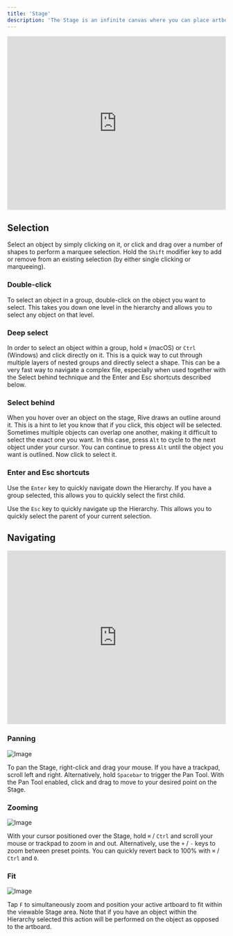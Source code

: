 ```yaml
---
title: 'Stage'
description: 'The Stage is an infinite canvas where you can place artboards containing all your graphics.'
---
```


<iframe width="100%" height="400" src="https://www.youtube.com/embed/IgaysOQ0KFo?si=xC3jdQ7ugRnQtLyz" title="YouTube video player" frameborder="0" allow="accelerometer; autoplay; clipboard-write; encrypted-media; gyroscope; picture-in-picture; web-share" referrerpolicy="strict-origin-when-cross-origin" allowfullscreen></iframe>

## Selection

Select an object by simply clicking on it, or click and drag over a number of shapes to perform a marquee selection. Hold the `Shift` modifier key to add or remove from an existing selection (by either single clicking or marqueeing).

### Double-click

To select an object in a group, double-click on the object you want to select. This takes you down one level in the hierarchy and allows you to select any object on that level.

### Deep select

In order to select an object within a group, hold `⌘` (macOS) or `Ctrl` (Windows) and click directly on it. This is a quick way to cut through multiple layers of nested groups and directly select a shape. This can be a very fast way to navigate a complex file, especially when used together with the Select behind technique and the Enter and Esc shortcuts described below.

### Select behind

When you hover over an object on the stage, Rive draws an outline around it. This is a hint to let you know that if you click, this object will be selected. Sometimes multiple objects can overlap one another, making it difficult to select the exact one you want. In this case, press `Alt` to cycle to the next object under your cursor. You can continue to press `Alt` until the object you want is outlined. Now click to select it.

### Enter and Esc shortcuts

Use the `Enter` key to quickly navigate down the Hierarchy. If you have a group selected, this allows you to quickly select the first child.

Use the `Esc` key to quickly navigate up the Hierarchy. This allows you to quickly select the parent of your current selection.

## Navigating

<iframe width="100%" height="400" src="https://www.youtube.com/embed/osp_et6q7o8?si=seHh5NNL1lZAnUE-" title="YouTube video player" frameborder="0" allow="accelerometer; autoplay; clipboard-write; encrypted-media; gyroscope; picture-in-picture; web-share" referrerpolicy="strict-origin-when-cross-origin" allowfullscreen></iframe>

### Panning

![Image](https://ucarecdn.com/e1605c44-d098-4a7e-940d-a4278ef53be8/)

To pan the Stage, right-click and drag your mouse. If you have a trackpad, scroll left and right. Alternatively, hold `Spacebar` to trigger the Pan Tool. With the Pan Tool enabled, click and drag to move to your desired point on the Stage.

### Zooming

![Image](https://ucarecdn.com/c9384609-023a-42a0-bab3-5ff6043598b2/)

With your cursor positioned over the Stage, hold `⌘` / `Ctrl` and scroll your mouse or trackpad to zoom in and out. Alternatively, use the `+` / `-` keys to zoom between preset points. You can quickly revert back to 100% with `⌘` / `Ctrl` and `0`.

### Fit

![Image](https://ucarecdn.com/7b03a9e1-2577-46a8-9cc8-7c6661f91a8e/)

Tap `F` to simultaneously zoom and position your active artboard to fit within the viewable Stage area. Note that if you have an object within the Hierarchy selected this action will be performed on the object as opposed to the artboard.